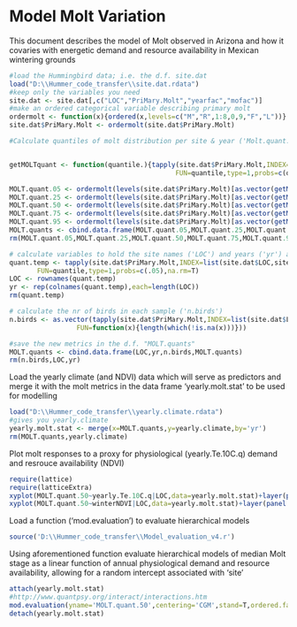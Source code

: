 Model Molt Variation
========================================================

This document describes the model of Molt observed in Arizona and how it covaries with energetic demand and resource availability in Mexican wintering grounds

```{r}
#load the Hummingbird data; i.e. the d.f. site.dat
load("D:\\Hummer_code_transfer\\site.dat.rdata")
#keep only the variables you need
site.dat <- site.dat[,c("LOC","PriMary.Molt","yearfac","mofac")]
#make an ordered categorical variable describing primary molt
ordermolt <- function(x){ordered(x,levels=c("M","R",1:8,0,9,"F","L"))}
site.dat$PriMary.Molt <- ordermolt(site.dat$PriMary.Molt)

```


```{r}
#Calculate quantiles of molt distribution per site & year ('Molt.quant...'). quant.50 indicates the median molt stage at a given site and year


getMOLTquant <- function(quantile.){tapply(site.dat$PriMary.Molt,INDEX=list(site.dat$LOC,site.dat$yearfac),
                                          FUN=quantile,type=1,probs=c(quantile.),na.rm=T)}

MOLT.quant.05 <- ordermolt(levels(site.dat$PriMary.Molt)[as.vector(getMOLTquant(.05))])
MOLT.quant.25 <- ordermolt(levels(site.dat$PriMary.Molt)[as.vector(getMOLTquant(.25))])
MOLT.quant.50 <- ordermolt(levels(site.dat$PriMary.Molt)[as.vector(getMOLTquant(.50))])
MOLT.quant.75 <- ordermolt(levels(site.dat$PriMary.Molt)[as.vector(getMOLTquant(.75))])
MOLT.quant.95 <- ordermolt(levels(site.dat$PriMary.Molt)[as.vector(getMOLTquant(.95))])
MOLT.quants <- cbind.data.frame(MOLT.quant.05,MOLT.quant.25,MOLT.quant.50,MOLT.quant.75,MOLT.quant.95)
rm(MOLT.quant.05,MOLT.quant.25,MOLT.quant.50,MOLT.quant.75,MOLT.quant.95)

# calculate variables to hold the site names ('LOC') and years ('yr') associated with the quantiles
quant.temp <- tapply(site.dat$PriMary.Molt,INDEX=list(site.dat$LOC,site.dat$yearfac),
       FUN=quantile,type=1,probs=c(.05),na.rm=T)
LOC <- rownames(quant.temp)
yr <- rep(colnames(quant.temp),each=length(LOC))
rm(quant.temp)

# calculate the nr of birds in each sample ('n.birds')
n.birds <- as.vector(tapply(site.dat$PriMary.Molt,INDEX=list(site.dat$LOC,site.dat$yearfac),
                 FUN=function(x){length(which(!is.na(x)))}))

#save the new metrics in the d.f. "MOLT.quants"
MOLT.quants <- cbind.data.frame(LOC,yr,n.birds,MOLT.quants)
rm(n.birds,LOC,yr)
```

Load the yearly climate (and NDVI) data which will serve as predictors and merge it with the molt metrics in the data frame 'yearly.molt.stat' to be used for modelling
````{r}
load("D:\\Hummer_code_transfer\\yearly.climate.rdata")
#gives you yearly.climate
yearly.molt.stat <- merge(x=MOLT.quants,y=yearly.climate,by='yr')
rm(MOLT.quants,yearly.climate)
````

Plot molt responses to a proxy for physiological (yearly.Te.10C.q) demand and resrouce availability (NDVI)
```{r fig.width=7, fig.height=6, warning=FALSE}
require(lattice)
require(latticeExtra)
xyplot(MOLT.quant.50~yearly.Te.10C.q|LOC,data=yearly.molt.stat)+layer(panel.smoother(x, y, method = "lm"))
xyplot(MOLT.quant.50~winterNDVI|LOC,data=yearly.molt.stat)+layer(panel.smoother(x, y, method = "lm"))
```

Load a function ('mod.evaluation') to evaluate hierarchical models
````{r}
source('D:\\Hummer_code_transfer\\Model_evaluation_v4.r')
````

Using aforementioned function evaluate hierarchical models of median Molt stage as a linear function of annual physiological demand and resource availability, allowing for a random intercept associated with 'site' 
````{r}
attach(yearly.molt.stat)
#http://www.quantpsy.org/interact/interactions.htm
mod.evaluation(yname='MOLT.quant.50',centering='CGM',stand=T,ordered.fac.treatment = "as.num",log.D=T,R="winterNDVI",D="yearly.Te.10C.q")
detach(yearly.molt.stat)
````
